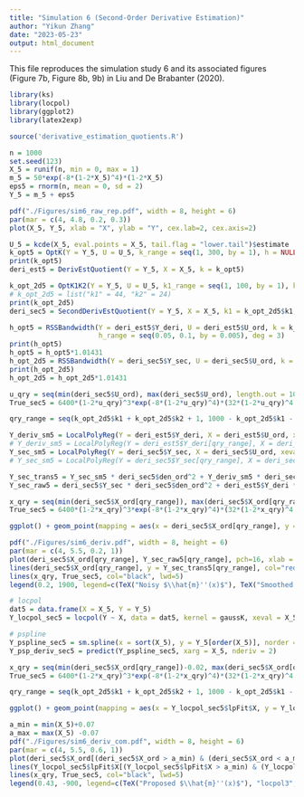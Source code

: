 ```yaml
---
title: "Simulation 6 (Second-Order Derivative Estimation)"
author: "Yikun Zhang"
date: "2023-05-23"
output: html_document
---
```


This file reproduces the simulation study 6 and its associated figures (Figure 7b, Figure 8b, 9b) in Liu and De Brabanter (2020).

```r
library(ks)
library(locpol)
library(ggplot2)
library(latex2exp)

source('derivative_estimation_quotients.R')
```

```r
n = 1000
set.seed(123)
X_5 = runif(n, min = 0, max = 1)
m_5 = 50*exp(-8*(1-2*X_5)^4)*(1-2*X_5)
eps5 = rnorm(n, mean = 0, sd = 2)
Y_5 = m_5 + eps5

pdf("./Figures/sim6_raw_rep.pdf", width = 8, height = 6)
par(mar = c(4, 4.8, 0.2, 0.3))  
plot(X_5, Y_5, xlab = "X", ylab = "Y", cex.lab=2, cex.axis=2)
```

```r
U_5 = kcde(X_5, eval.points = X_5, tail.flag = "lower.tail")$estimate
k_opt5 = OptK(Y = Y_5, U = U_5, k_range = seq(1, 300, by = 1), h = NULL, kern = gaussK)
print(k_opt5)
deri_est5 = DerivEstQuotient(Y = Y_5, X = X_5, k = k_opt5)

k_opt_2d5 = OptK1K2(Y = Y_5, U = U_5, k1_range = seq(1, 100, by = 1), k2_range = seq(1, 100, by = 1), h = NULL, kern = gaussK)
# k_opt_2d5 = list("k1" = 44, "k2" = 24)
print(k_opt_2d5)
deri_sec5 = SecondDerivEstQuotient(Y = Y_5, X = X_5, k1 = k_opt_2d5$k1, k2 = k_opt_2d5$k2)

h_opt5 = RSSBandwidth(Y = deri_est5$Y_deri, U = deri_est5$U_ord, k = k_opt3, 
                      h_range = seq(0.05, 0.1, by = 0.005), deg = 3)
print(h_opt5)
h_opt5 = h_opt5*1.01431
h_opt_2d5 = RSSBandwidth(Y = deri_sec5$Y_sec, U = deri_sec5$U_ord, k = k_opt_2d5$k1 + k_opt_2d5$k2, h_range = seq(0.05, 0.1, by = 0.005), deg = 3)
print(h_opt_2d5)
h_opt_2d5 = h_opt_2d5*1.01431

u_qry = seq(min(deri_sec5$U_ord), max(deri_sec5$U_ord), length.out = 100)
True_sec5 = 6400*(1-2*u_qry)^3*exp(-8*(1-2*u_qry)^4)*(32*(1-2*u_qry)^4 - 5)

qry_range = seq(k_opt_2d5$k1 + k_opt_2d5$k2 + 1, 1000 - k_opt_2d5$k1 - k_opt_2d5$k2, by = 1)

Y_deriv_sm5 = LocalPolyReg(Y = deri_est5$Y_deri, X = deri_est5$U_ord, xeval = deri_est5$U_ord, h = h_opt5, kern = gaussK, deg = 3, deriv_ord = 0)
# Y_deriv_sm5 = LocalPolyReg(Y = deri_est5$Y_deri[qry_range], X = deri_est5$U_ord[qry_range], xeval = deri_est5$U_ord, h = h_opt5, kern = gaussK, deg = 3, deriv_ord = 0)
Y_sec_sm5 = LocalPolyReg(Y = deri_sec5$Y_sec, X = deri_sec5$U_ord, xeval = deri_sec5$U_ord, h = h_opt_2d5, kern = gaussK, deg = 3, deriv_ord = 0)
# Y_sec_sm5 = LocalPolyReg(Y = deri_sec5$Y_sec[qry_range], X = deri_sec5$U_ord[qry_range], xeval = deri_sec5$U_ord, h = h_opt_2d5, kern = gaussK, deg = 3, deriv_ord = 0)
```

```r
Y_sec_trans5 = Y_sec_sm5 * deri_sec5$den_ord^2 + Y_deriv_sm5 * deri_sec5$den_deriv_ord
Y_sec_raw5 = deri_sec5$Y_sec * deri_sec5$den_ord^2 + deri_est5$Y_deri * deri_sec5$den_deriv_ord

x_qry = seq(min(deri_sec5$X_ord[qry_range]), max(deri_sec5$X_ord[qry_range]), length.out = 100)
True_sec5 = 6400*(1-2*x_qry)^3*exp(-8*(1-2*x_qry)^4)*(32*(1-2*x_qry)^4 - 5)

ggplot() + geom_point(mapping = aes(x = deri_sec5$X_ord[qry_range], y = Y_sec_raw5[qry_range]), size = 0.7, color = "blue") + geom_point(mapping = aes(x = deri_sec5$X_ord[qry_range], y = Y_sec_trans5[qry_range]), size = 1, color = "green") + geom_line(mapping = aes(x = x_qry, y = True_sec5), color = "red", linetype = "dashed", size = 1) + theme_bw(base_size = 22) + xlab("X") + ylab(TeX("$m''(x), \\hat{m}''(x)$"))
```


```r
pdf("./Figures/sim6_deriv.pdf", width = 8, height = 6)
par(mar = c(4, 5.5, 0.2, 1))
plot(deri_sec5$X_ord[qry_range], Y_sec_raw5[qry_range], pch=16, xlab = "X", ylab = TeX("$m''(x), \\hat{m}''(x)$"), col="blue", cex.lab=2, cex.axis=2, cex=0.7)
lines(deri_sec5$X_ord[qry_range], y = Y_sec_trans5[qry_range], col="red", lty="dashed", lwd=5)
lines(x_qry, True_sec5, col="black", lwd=5)
legend(0.2, 1900, legend=c(TeX("Noisy $\\hat{m}''(x)$"), TeX("Smoothed $\\hat{m}''(x)$"), TeX("True $m''(x)$")), fill=c("blue", "red", "black"), cex=1.5)
```

```r
# locpol
dat5 = data.frame(X = X_5, Y = Y_5)
Y_locpol_sec5 = locpol(Y ~ X, data = dat5, kernel = gaussK, xeval = X_5, deg = 3)

# pspline
Y_pspline_sec5 = sm.spline(x = sort(X_5), y = Y_5[order(X_5)], norder = 2)
Y_psp_deriv_sec5 = predict(Y_pspline_sec5, xarg = X_5, nderiv = 2)

x_qry = seq(min(deri_sec5$X_ord[qry_range])-0.02, max(deri_sec5$X_ord[qry_range])+0.02, length.out = 100)
True_sec5 = 6400*(1-2*x_qry)^3*exp(-8*(1-2*x_qry)^4)*(32*(1-2*x_qry)^4 - 5)

qry_range = seq(k_opt_2d5$k1 + k_opt_2d5$k2 + 1, 1000 - k_opt_2d5$k1 - k_opt_2d5$k2, by = 1)

ggplot() + geom_point(mapping = aes(x = Y_locpol_sec5$lpFit$X, y = Y_locpol_sec5$lpFit$Y2), size = 1, color = "green") + geom_point(mapping = aes(x = X_5, y = Y_psp_deriv_sec5[,1]), size = 0.7, color = "blue") + geom_point(mapping = aes(x = deri_sec5$X_ord, y = Y_sec_trans5), size = 1, color = "red") + geom_line(mapping = aes(x = x_qry, y = True_sec5), color = "black", size = 1) + theme_bw(base_size = 22) + xlab("X") + ylab(TeX("$m(x), \\hat{m}'(x)$")) + xlim(0.05, 0.95)
```

```r
a_min = min(X_5)+0.07
a_max = max(X_5) -0.07
pdf("./Figures/sim6_deriv_com.pdf", width = 8, height = 6)
par(mar = c(4, 5.5, 0.6, 1))
plot(deri_sec5$X_ord[(deri_sec5$X_ord > a_min) & (deri_sec5$X_ord < a_max)], Y_sec_trans5[(deri_sec5$X_ord > a_min) & (deri_sec5$X_ord < a_max)], pch=16, xlab = "X", ylab = TeX("$m''(x), \\hat{m}''(x)$"), col="red", cex.lab=2, cex.axis=2, cex=0.7, type="l", lty="dashed", lwd=5, ylim = c(-1600, 1600), xlim = c(0.06,0.94))
lines(Y_locpol_sec5$lpFit$X[(Y_locpol_sec5$lpFit$X > a_min) & (Y_locpol_sec5$lpFit$X< a_max)], Y_locpol_sec5$lpFit$Y2[(Y_locpol_sec5$lpFit$X > a_min) & (Y_locpol_sec5$lpFit$X< a_max)], col="green", lty="dashed", lwd=5)
lines(x_qry, True_sec5, col="black", lwd=5)
legend(0.43, -900, legend=c(TeX("Proposed $\\hat{m}''(x)$"), "locpol3", TeX("True $m''(x)$")), fill=c("red", "green", "black"), cex=1.5)
```

